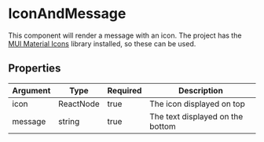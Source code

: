 # IconAndMessage
This component will render a message with an icon. The project has the [MUI Material Icons](https://material-ui.com/components/material-icons/) library installed, so these can be used.

## Properties
<table>
    <thead>
        <tr>
            <th>Argument</th>
            <th>Type</th>
            <th>Required</th>
            <th>Description</th>
        </tr>
    </thead>
    <tbody>
        <tr>
            <td>icon</td>
            <td>ReactNode</td>
            <td>true</td>
            <td>The icon displayed on top</td>
        </tr>
        <tr>
            <td>message</td>
            <td>string</td>
            <td>true</td>
            <td>The text displayed on the bottom</td>
        </tr>
    </tbody>
</table>
